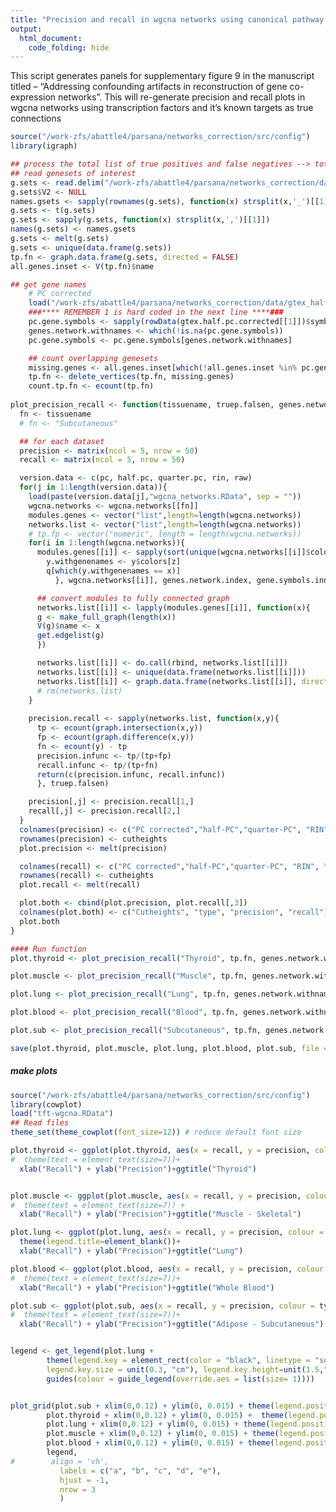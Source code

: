 ```yaml
---
title: "Precision and recall in wgcna networks using canonical pathway databases with transcription-factor-targets"
output:
  html_document:
    code_folding: hide
---
```



This script generates panels for supplementary figure 9 in the manuscript titled -- "Addressing confounding artifacts in reconstruction of gene co-expression networks".
This will re-generate precision and recall plots in wgcna networks using transcription factors and it's known targets as true connections

```r
source("/work-zfs/abattle4/parsana/networks_correction/src/config")
library(igraph)

## process the total list of true positives and false negatives --> total gene-gene pairs from the genesets
## read genesets of interest
g.sets <- read.delim("/work-zfs/abattle4/parsana/networks_correction/data/genesets/tft.txt", header = F, stringsAsFactors = F, row.names = 1)
g.sets$V2 <- NULL
names.gsets <- sapply(rownames(g.sets), function(x) strsplit(x,'_')[[1]][1])
g.sets <- t(g.sets)
g.sets <- sapply(g.sets, function(x) strsplit(x,',')[[1]])
names(g.sets) <- names.gsets
g.sets <- melt(g.sets)
g.sets <- unique(data.frame(g.sets))
tp.fn <- graph.data.frame(g.sets, directed = FALSE)
all.genes.inset <- V(tp.fn)$name

## get gene names
    # PC corrected
    load("/work-zfs/abattle4/parsana/networks_correction/data/gtex_half_pc_corrected.Rdata")
    ###**** REMEMBER 1 is hard coded in the next line ****###
    pc.gene.symbols <- sapply(rowData(gtex.half.pc.corrected[[1]])$symbol, function(x) x[[1]][1])
    genes.network.withnames <- which(!is.na(pc.gene.symbols))
    pc.gene.symbols <- pc.gene.symbols[genes.network.withnames]

    ## count overlapping genesets
    missing.genes <- all.genes.inset[which(!all.genes.inset %in% pc.gene.symbols)]
    tp.fn <- delete_vertices(tp.fn, missing.genes)
    count.tp.fn <- ecount(tp.fn)
    
plot_precision_recall <- function(tissuename, truep.falsen, genes.network.index, gene.symbols.innetwork ){
  fn <- tissuename
  # fn <- "Subcutaneous"

  ## for each dataset
  precision <- matrix(ncol = 5, nrow = 50)
  recall <- matrix(ncol = 5, nrow = 50)

  version.data <- c(pc, half.pc, quarter.pc, rin, raw)
  for(j in 1:length(version.data)){
    load(paste(version.data[j],"wgcna_networks.RData", sep = ""))
    wgcna.networks <- wgcna.networks[[fn]]
    modules.genes <- vector("list",length=length(wgcna.networks))
    networks.list <- vector("list",length=length(wgcna.networks))
    # tp.fp <- vector("numeric", length = length(wgcna.networks))
    for(i in 1:length(wgcna.networks)){
      modules.genes[[i]] <- sapply(sort(unique(wgcna.networks[[i]]$colors))[-1], function(x,y,z,q){
        y.withgenenames <- y$colors[z]
        q[which(y.withgenenames == x)]
          }, wgcna.networks[[i]], genes.network.index, gene.symbols.innetwork)

      ## convert modules to fully connected graph
      networks.list[[i]] <- lapply(modules.genes[[i]], function(x){
      g <- make_full_graph(length(x))
      V(g)$name <- x
      get.edgelist(g)
      })

      networks.list[[i]] <- do.call(rbind, networks.list[[i]])
      networks.list[[i]] <- unique(data.frame(networks.list[[i]]))
      networks.list[[i]] <- graph.data.frame(networks.list[[i]], directed = FALSE)
      # rm(networks.list)
    }
    
    precision.recall <- sapply(networks.list, function(x,y){
      tp <- ecount(graph.intersection(x,y))
      fp <- ecount(graph.difference(x,y))
      fn <- ecount(y) - tp
      precision.infunc <- tp/(tp+fp)
      recall.infunc <- tp/(tp+fn)
      return(c(precision.infunc, recall.infunc))
      }, truep.falsen)

    precision[,j] <- precision.recall[1,]
    recall[,j] <- precision.recall[2,]
  }
  colnames(precision) <- c("PC corrected","half-PC","quarter-PC", "RIN", "uncorrected")
  rownames(precision) <- cutheights
  plot.precision <- melt(precision)

  colnames(recall) <- c("PC corrected","half-PC","quarter-PC", "RIN", "uncorrected")
  rownames(recall) <- cutheights
  plot.recall <- melt(recall)

  plot.both <- cbind(plot.precision, plot.recall[,3])
  colnames(plot.both) <- c("Cutheights", "type", "precision", "recall")
  plot.both
}

#### Run function
plot.thyroid <- plot_precision_recall("Thyroid", tp.fn, genes.network.withnames, pc.gene.symbols)

plot.muscle <- plot_precision_recall("Muscle", tp.fn, genes.network.withnames, pc.gene.symbols)

plot.lung <- plot_precision_recall("Lung", tp.fn, genes.network.withnames, pc.gene.symbols)

plot.blood <- plot_precision_recall("Blood", tp.fn, genes.network.withnames, pc.gene.symbols)

plot.sub <- plot_precision_recall("Subcutaneous", tp.fn, genes.network.withnames, pc.gene.symbols)

save(plot.thyroid, plot.muscle, plot.lung, plot.blood, plot.sub, file = "tft-wgcna.RData")
```

##### make plots 
```r
source("/work-zfs/abattle4/parsana/networks_correction/src/config")
library(cowplot)
load("tft-wgcna.RData")
## Read files
theme_set(theme_cowplot(font_size=12)) # reduce default font size

plot.thyroid <- ggplot(plot.thyroid, aes(x = recall, y = precision, colour = type)) + geom_point(size = 0.3) + 
#  theme(text = element_text(size=7))+
  xlab("Recall") + ylab("Precision")+ggtitle("Thyroid")


plot.muscle <- ggplot(plot.muscle, aes(x = recall, y = precision, colour = type)) + geom_point(size = 0.3) + 
#  theme(text = element_text(size=7)) +
  xlab("Recall") + ylab("Precision")+ggtitle("Muscle - Skeletal")

plot.lung <- ggplot(plot.lung, aes(x = recall, y = precision, colour = type)) + geom_point(size = 0.3) + 
  theme(legend.title=element_blank())+
  xlab("Recall") + ylab("Precision")+ggtitle("Lung")

plot.blood <- ggplot(plot.blood, aes(x = recall, y = precision, colour = type)) + geom_point(size = 0.3) + 
#  theme(text = element_text(size=7))+
  xlab("Recall") + ylab("Precision")+ggtitle("Whole Blood")

plot.sub <- ggplot(plot.sub, aes(x = recall, y = precision, colour = type)) + geom_point(size = 0.3) + 
#  theme(text = element_text(size=7))+
  xlab("Recall") + ylab("Precision")+ggtitle("Adipose - Subcutaneous")


legend <- get_legend(plot.lung +
        theme(legend.key = element_rect(color = "black", linetype = "solid", size = 0.5),
        legend.key.size = unit(0.3, "cm"), legend.key.height=unit(1.5,"line")) + 
        guides(colour = guide_legend(override.aes = list(size= 1))))


plot_grid(plot.sub + xlim(0,0.12) + ylim(0, 0.015) + theme(legend.position="none"),
        plot.thyroid + xlim(0,0.12) + ylim(0, 0.015) +  theme(legend.position="none"),
        plot.lung + xlim(0,0.12) + ylim(0, 0.015) + theme(legend.position="none"),
        plot.muscle + xlim(0,0.12) + ylim(0, 0.015) + theme(legend.position="none"),
        plot.blood + xlim(0,0.12) + ylim(0, 0.015) + theme(legend.position="none"),
        legend,
#        align = 'vh',
           labels = c("a", "b", "c", "d", "e"),
           hjust = -1,
           nrow = 3
           )
```

